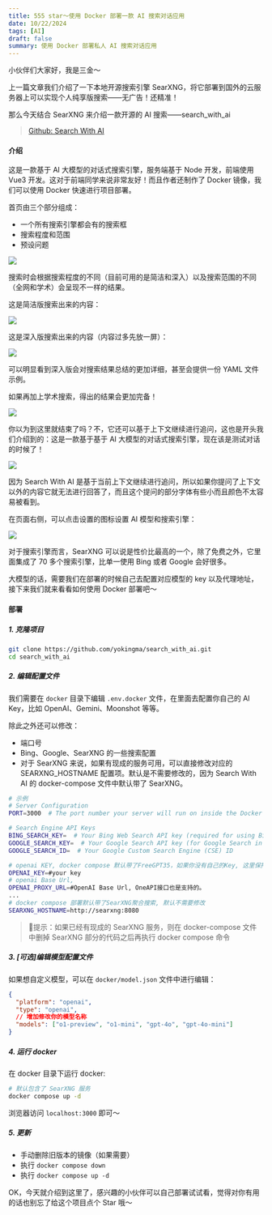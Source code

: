 ```yaml
---
title: 555 star～使用 Docker 部署一款 AI 搜索对话应用
date: 10/22/2024
tags: [AI]
draft: false
summary: 使用 Docker 部署私人 AI 搜索对话应用
---
```


小伙伴们大家好，我是三金～

上一篇文章我们介绍了一下本地开源搜索引擎 SearXNG，将它部署到国外的云服务器上可以实现个人纯享版搜索——无广告！还精准！

那么今天结合 SearXNG 来介绍一款开源的 AI 搜索——search\_with\_ai

> [Github: Search With AI](https://github.com/yokingma/search_with_ai/blob/main/README_CN.md)

#### 介绍

这是一款基于 AI 大模型的对话式搜索引擎，服务端基于 Node 开发，前端使用 Vue3 开发。这对于前端同学来说非常友好！而且作者还制作了 Docker 镜像，我们可以使用 Docker 快速进行项目部署。

首页由三个部分组成：

*   一个所有搜索引擎都会有的搜索框
*   搜索程度和范围
*   预设问题

![](https://note.ihsxu.com/api/imgs/1729523708513.webp)

搜索时会根据搜索程度的不同（目前可用的是简洁和深入）以及搜索范围的不同（全网和学术）会呈现不一样的结果。

这是简洁版搜索出来的内容：

![](https://note.ihsxu.com/api/imgs/1729524001631.webp)

这是深入版搜索出来的内容（内容过多先放一屏）：

![](https://note.ihsxu.com/api/imgs/1729524758750.webp)

可以明显看到深入版会对搜索结果总结的更加详细，甚至会提供一份 YAML 文件示例。

如果再加上学术搜索，得出的结果会更加完备！

![](https://note.ihsxu.com/api/imgs/1729525116302.webp)

你以为到这里就结束了吗？不，它还可以基于上下文继续进行追问，这也是开头我们介绍到的：这是一款基于基于 AI 大模型的对话式搜索引擎，现在该是测试对话的时候了！

![](https://note.ihsxu.com/api/imgs/1729525497799.webp)

因为 Search With AI 是基于当前上下文继续进行追问，所以如果你提问了上下文以外的内容它就无法进行回答了，而且这个提问的部分字体有些小而且颜色不太容易被看到。

在页面右侧，可以点击设置的图标设置 AI 模型和搜索引擎：

![](https://note.ihsxu.com/api/imgs/1729525871859.webp)

对于搜索引擎而言，SearXNG 可以说是性价比最高的一个，除了免费之外，它里面集成了 70 多个搜索引擎，比单一使用 Bing 或者 Google 会好很多。

大模型的话，需要我们在部署的时候自己去配置对应模型的 key 以及代理地址，接下来我们就来看看如何使用 Docker 部署吧～

#### 部署

##### 1. 克隆项目

```bash
git clone https://github.com/yokingma/search_with_ai.git
cd search_with_ai
```

##### 2. 编辑配置文件

我们需要在 `docker` 目录下编辑 `.env.docker` 文件，在里面去配置你自己的 AI Key，比如 OpenAI、Gemini、Moonshot 等等。

除此之外还可以修改：

*   端口号
*   Bing、Google、SearXNG 的一些搜索配置
*   对于 SearXNG 来说，如果有现成的服务可用，可以直接修改对应的 SEARXNG\_HOSTNAME 配置项。默认是不需要修改的，因为 Search With AI 的 docker-compose 文件中默认带了 SearXNG。

```bash
# 示例
# Server Configuration
PORT=3000  # The port number your server will run on inside the Docker container (default is 3000)

# Search Engine API Keys
BING_SEARCH_KEY=  # Your Bing Web Search API key (required for using Bing search in Docker)
GOOGLE_SEARCH_KEY=  # Your Google Search API key (for Google Search in Docker)
GOOGLE_SEARCH_ID=  # Your Google Custom Search Engine (CSE) ID

# openai KEY, docker compose 默认带了FreeGPT35，如果你没有自己的Key, 这里保持默认
OPENAI_KEY=#your key
# openai Base Url, 
OPENAI_PROXY_URL=#OpenAI Base Url, OneAPI接口也是支持的。
...
# docker compose 部署默认带了SearXNG聚合搜索, 默认不需要修改
SEARXNG_HOSTNAME=http://searxng:8080
```

> 🔔提示：如果已经有现成的 SearXNG 服务，则在 docker-compose 文件中删掉 SearXNG 部分的代码之后再执行 docker compose 命令

##### 3. \[可选]编辑模型配置文件

如果想自定义模型，可以在 `docker/model.json` 文件中进行编辑：

```json
{
  "platform": "openai",
  "type": "openai",
  // 增加修改你的模型名称
  "models": ["o1-preview", "o1-mini", "gpt-4o", "gpt-4o-mini"]
}
```

##### 4. 运行 docker

在 docker 目录下运行 docker:

```bash
# 默认包含了 SearXNG 服务
docker compose up -d
```

浏览器访问 `localhost:3000` 即可～

##### 5. 更新

*   手动删除旧版本的镜像（如果需要）
*   执行 `docker compose down`
*   执行 `docker compose up -d`

OK，今天就介绍到这里了，感兴趣的小伙伴可以自己部署试试看，觉得对你有用的话也别忘了给这个项目点个 Star 哦～

